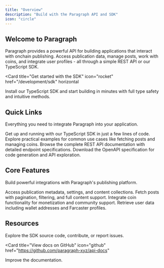 ```yaml
---
title: "Overview"
description: "Build with the Paragraph API and SDK"
icon: "circle"
---
```


## Welcome to Paragraph

Paragraph provides a powerful API for building applications that interact with onchain publishing. Access publication data, manage posts, work with coins, and integrate user profiles - all through a simple REST API or our TypeScript SDK.

<Card
  title="Get started with the SDK"
  icon="rocket"
  href="/development/sdk"
  horizontal
>
  Install our TypeScript SDK and start building in minutes with full type safety and intuitive methods.
</Card>

## Quick Links

Everything you need to integrate Paragraph into your application.

<Columns cols={2}>
  <Card
    title="SDK Quickstart"
    icon="bolt"
    href="/development/sdk"
  >
    Get up and running with our TypeScript SDK in just a few lines of code.
  </Card>
  <Card
    title="Code Examples"
    icon="code"
    href="/development/sdk/examples"
  >
    Explore practical examples for common use cases like fetching posts and managing coins.
  </Card>
  <Card
    title="API Reference"
    icon="terminal"
    href="/api-reference/publications/get-publication-by-id"
  >
    Browse the complete REST API documentation with detailed endpoint specifications.
  </Card>
  <Card
    title="OpenAPI Spec"
    icon="file-code"
    href="https://github.com/paragraph-xyz/paragraph-sdk-js/blob/main/openapi.json"
  >
    Download the OpenAPI specification for code generation and API exploration.
  </Card>
</Columns>

## Core Features

Build powerful integrations with Paragraph's publishing platform.

<Columns cols={2}>
  <Card
    title="Publications"
    icon="newspaper"
    href="/api-reference/publications/get-publication-by-id"
  >
    Access publication metadata, settings, and content collections.
  </Card>
  <Card
    title="Posts"
    icon="pen-fancy"
    href="/api-reference/posts/list-posts-in-a-publication"
  >
    Fetch posts with pagination, filtering, and full content support.
  </Card>
  <Card
    title="Coins"
    icon="coins"
    href="/api-reference/coins/get-coin-by-id"
  >
    Integrate coin functionality for monetization and community support.
  </Card>
  <Card
    title="User Profiles"
    icon="user"
    href="/api-reference/users/get-user-by-id"
  >
    Retrieve user data including wallet addresses and Farcaster profiles.
  </Card>
</Columns>

## Resources


<Columns cols={2}>
<Card
  title="View SDK on GitHub"
  icon="github"
  href="https://github.com/paragraph-xyz/paragraph-sdk-js"
>
  Explore the SDK source code, contribute, or report issues.
</Card>

<Card
  title="View docs on GitHub"
  icon="github"
  href="https://github.com/paragraph-xyz/api-docs"
>
  Improve the documentation.
</Card>
</Columns>
